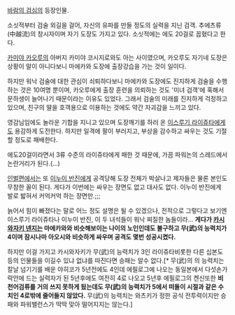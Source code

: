 [[바람의 검심]]의 등장인물.

소싯적부터 검술 외길을 걸어, 자신의 유파를 만들 정도의 실력을 지닌 검객. 추에츠류(中越流)의 창시자이며 자기 도장도 가지고 있다. 소싯적에는 에도 20걸로 꼽혔다고 한다.

[[카미야 카오루]]의 아버지 카미야 코시지로와도 아는 사이였으며, 카오루도 자기네 도장은 상황이 말이 아니다보니 마에카와 도장에 출장강습을 가는 것이 일이다.

하지만 워낙 검술에 대한 관심이 쇠퇴하다보니 마에카와 도장에도 진지하게 검술을 수행하는 것은 10여명 뿐이며, 카오루에게 출장 훈련을 의뢰하는 것도 '미녀 검객'에 혹해서 문하생이 늘어나기 때문이라는 이유도 있었다. 그래서 검술의 미래를 진지하게 걱정하고 있으며, 친구의 딸을 호객용으로 이용하는 것에도 약간 자괴감을 느끼고 있다.

영감님임에도 놀라운 기합을 지니고 있으며 도장깨기를 하러 온 [[이스루기 라이쥬타]]에게도 용감하게 도전한다. 하지만 일격에 팔이 부러지고, 부상을 감수하고 싸우는 것도 기절할 정도로 패배한다.

에도20걸이라면서 3류 수준의 라이쥬타에게 패한 것 때문에, 가끔 파워논의 스레드에서 논란거리가 된다.(…)

[[인벌편]]에서는 또 [[이누이 반진]]에게 공격당해 도장 전체가 박살나고 제자들은 물론 본인도 무참한 꼴이 된다. 게다가 이번에는 싸우는 장면도 없고 대사도 없다. 이누이 반진에게 발로 밟혀서 커억커억 하는 장면만.;;;

늙어서 힘이 빠졌다는 말로 어느 정도 설명은 될 수 있겠으나, 전적으로 그렇다고 보기엔 이스루기 라이쥬타나 이누이 반진, 이 두 녀석들이 워낙 찌질한 놈들이라... '''게다가 [[카시와자키 넨지]]는 마에카와와 비슷해보이는 나이의 노인인데도 불구하고 무(武)의 능력치가 4이며 잠시나마 아오시와 비슷하게 싸우며 공격도 몇번 성공시켰다.'''

하지만 이걸 가지고 카시와자키가 무(武)의 능력치가 3인 라이쥬타비롯한 다른 십본도등의 인물들을 이길수 있냐 없냐를 따진다면 승패는 알수 없다.[* 무(武)의 의 능력치는 칼날 넘기기를 배운 야히코가 5년전에도 4인데 에필로그에 나오는 동일본에서 다섯손가락안에 드는 실력자가 된 5년후에도 여전히 4로 나오고 5년후 에필로그의 켄신또한 '''비천어검류를 거의 쓰지 못하게 됬는데도 무(武)의 능력치가 5에서 떠돌이 시절과 같은 수치인 4로밖에 줄어들지 않았다.''' 무(武)의 능력치는 와츠키가 정한 공식 전투력이지만 승패와 파워밸런스가 딱딱 맞아 떨어지지는 않는다.] 
